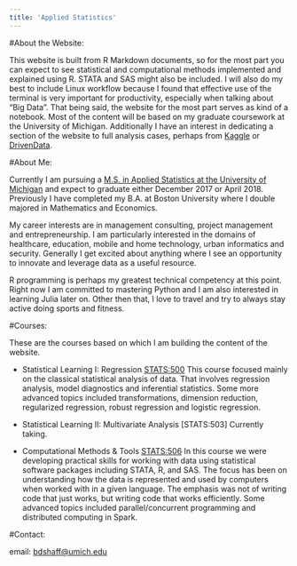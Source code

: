 ```yaml
---
title: 'Applied Statistics'
---
```



#About the Website:

This website is built from R Markdown documents, so for the most part you can expect to see statistical and computational methods implemented and explained using R. STATA and SAS might also be included. I will also do my best to include Linux workflow because I found that effective use of the terminal is very important for productivity, especially when talking about "Big Data". That being said, the website for the most part serves as kind of a notebook. Most of the content will be based on my graduate coursework at the University of Michigan. Additionally I have an interest in dedicating a section of the website to full analysis cases, perhaps from [Kaggle](https://www.kaggle.com/competitions) or [DrivenData](https://www.drivendata.org/).


#About Me:

Currently I am pursuing a [M.S. in Applied Statistics at the University of Michigan](https://lsa.umich.edu/stats/graduate-students/graduate-degree-programs/appliedmasterprogram.html) and expect to graduate either December 2017 or April 2018. Previously I have completed my B.A. at Boston University where I double majored in Mathematics and Economics. 

My career interests are in management consulting, project management and entrepreneurship. I am particularly interested in the domains of healthcare, education, mobile and home technology, urban informatics and security. Generally I get excited about anything where I see an opportunity to innovate and leverage data as a useful resource.

R programming is perhaps my greatest technical competency at this point. Right now I am committed to mastering Python and I am also interested in learning Julia later on. Other then that, I love to travel and try to always stay active doing sports and fitness. 


#Courses:

These are the courses based on which I am building the content of the website.

- Statistical Learning I: Regression [STATS:500](http://lsa.umich.edu/stats/graduate-students/statistics-courses.html)
This course focused mainly on the classical statistical analysis of data. That involves regression analysis, model diagnostics and  inferential statistics. Some more advanced topics included transformations, dimension reduction, regularized regression, robust regression and logistic regression. 

- Statistical Learning II: Multivariate Analysis [STATS:503]
Currently taking.

- Computational Methods & Tools [STATS:506](http://dept.stat.lsa.umich.edu/~kshedden/Courses/Stat506/)
In this course we were developing practical skills for working with data using statistical software packages including STATA, R, and SAS. The focus has been on understanding how the data is represented and used by computers when worked with in a given language. The emphasis was not of writing code that just works, but writing code that works efficiently. Some advanced topics included parallel/concurrent programming and distributed computing in Spark.

#Contact:

email: [bdshaff@umich.edu](bdshaff@umich.edu)

